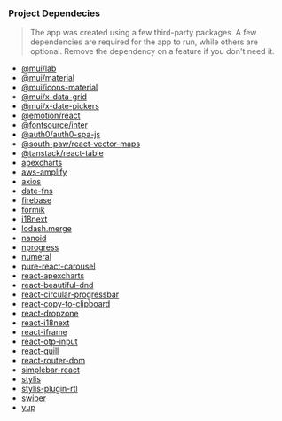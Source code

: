 ### Project Dependecies

> The app was created using a few third-party packages. A few dependencies are required for the app to run, while others are optional. Remove the dependency on a feature if you don't need it.

- [@mui/lab](https://www.npmjs.com/package/@mui/lab)
- [@mui/material](https://www.npmjs.com/package/@mui/material)
- [@mui/icons-material](https://www.npmjs.com/package/@mui/icons-material)
- [@mui/x-data-grid](https://www.npmjs.com/package/@mui/x-data-grid)
- [@mui/x-date-pickers](https://www.npmjs.com/package/@mui/x-date-pickers)
- [@emotion/react](https://www.npmjs.com/package/@emotion/react)
- [@fontsource/inter](https://www.npmjs.com/package/@fontsource/inter)
- [@auth0/auth0-spa-js](https://www.npmjs.com/package/@auth0/auth0-spa-js)
- [@south-paw/react-vector-maps](https://www.npmjs.com/package/@south-paw/react-vector-maps)
- [@tanstack/react-table](https://www.npmjs.com/package/@tanstack/react-table)
- [apexcharts](https://www.npmjs.com/package/apexcharts)
- [aws-amplify](https://www.npmjs.com/package/aws-amplify)
- [axios](https://www.npmjs.com/package/axios)
- [date-fns](https://www.npmjs.com/package/date-fns)
- [firebase](https://www.npmjs.com/package/firebase)
- [formik](https://www.npmjs.com/package/formik)
- [i18next](https://www.npmjs.com/package/i18next)
- [lodash.merge](https://www.npmjs.com/package/lodash.merge)
- [nanoid](https://www.npmjs.com/package/nanoid)
- [nprogress](https://www.npmjs.com/package/nprogress)
- [numeral](https://www.npmjs.com/package/numeral)
- [pure-react-carousel](https://www.npmjs.com/package/pure-react-carousel)
- [react-apexcharts](https://www.npmjs.com/package/react-apexcharts)
- [react-beautiful-dnd](https://www.npmjs.com/package/react-beautiful-dnd)
- [react-circular-progressbar](https://www.npmjs.com/package/react-circular-progressbar)
- [react-copy-to-clipboard](https://www.npmjs.com/package/react-copy-to-clipboard)
- [react-dropzone](https://www.npmjs.com/package/react-dropzone)
- [react-i18next](https://www.npmjs.com/package/react-i18next)
- [react-iframe](https://www.npmjs.com/package/react-iframe)
- [react-otp-input](https://www.npmjs.com/package/react-otp-input)
- [react-quill](https://www.npmjs.com/package/react-quill)
- [react-router-dom](https://www.npmjs.com/package/react-router-dom)
- [simplebar-react](https://www.npmjs.com/package/simplebar-react)
- [stylis](https://www.npmjs.com/package/stylis)
- [stylis-plugin-rtl](https://www.npmjs.com/package/stylis-plugin-rtl)
- [swiper](https://www.npmjs.com/package/swiper)
- [yup](https://www.npmjs.com/package/yup)
